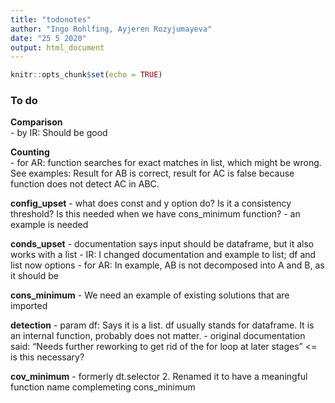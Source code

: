 ```yaml
---
title: "todonotes"
author: "Ingo Rohlfing, Ayjeren Rozyjumayeva"
date: "25 5 2020"
output: html_document
---
```


```r
knitr::opts_chunk$set(echo = TRUE)
```

### To do
**Comparison**  
- by IR: Should be good

**Counting**  
- for AR: function searches for exact matches in list, which might be wrong. 
See examples: Result for AB is correct, result for AC is false because 
function does not detect AC in ABC.

**config_upset**
- what does const and y option do? Is it a consistency threshold? Is this needed
when we have cons_minimum function?
- an example is needed

**conds_upset**
- documentation says input should be dataframe, but it also works with a list
- IR: I changed documentation and example to list; df and list now options
- for AR: In example, AB is not decomposed into A and B, as it should be

**cons_minimum**
- We need an example of existing solutions that are imported

**detection**
- param df: Says it is a list. df usually stands for dataframe. It is 
an internal function, probably does not matter.
- original documentation said: "Needs further reworking to get rid
 of the for loop at later stages" <= is this necessary?
 
**cov_minimum**
- formerly dt.selector 2. Renamed it to have a meaningful function name
complemeting cons_minimum
